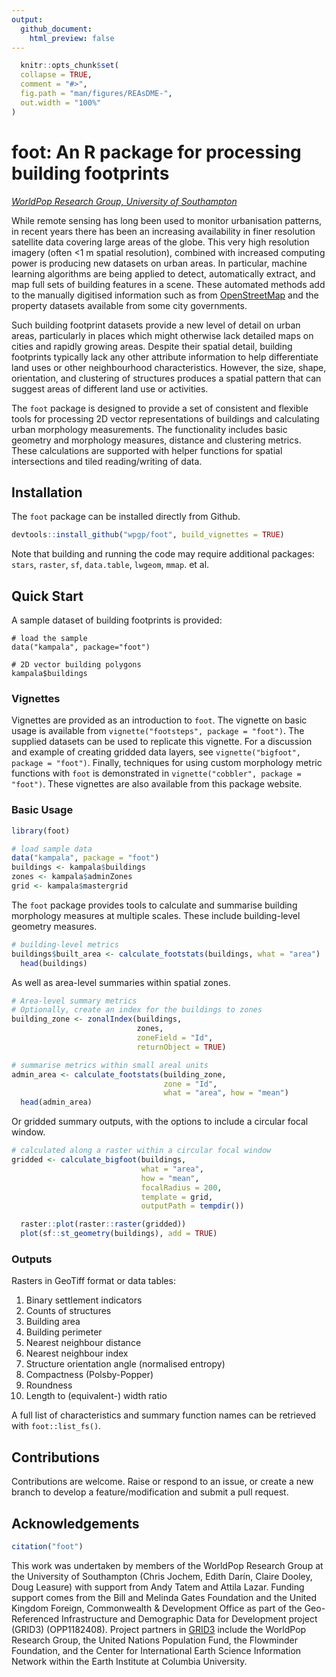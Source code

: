 ```yaml
---
output:
  github_document:
    html_preview: false
---
```


```r
  knitr::opts_chunk$set(
  collapse = TRUE,
  comment = "#>",
  fig.path = "man/figures/REAsDME-",
  out.width = "100%"
)
```

<!-- README.md is generated from README.Rmd. Please edit that file -->

# foot: An R package for processing building footprints
*[WorldPop Research Group, University of Southampton](https://www.worldpop.org/)*

While remote sensing has long been used to monitor urbanisation patterns, in
recent years there has been an increasing availability in finer resolution
satellite data covering large areas of the globe. This very high resolution
imagery (often <1 m spatial resolution), combined with increased computing power
is producing new datasets on urban areas. In particular, machine learning
algorithms are being applied to detect, automatically extract, and map full sets
of building features in a scene. These automated methods add to the manually
digitised information such as from [OpenStreetMap](http://www.openstreetmap.org)
and the property datasets available from some city governments.

Such building footprint datasets provide a new level of detail on urban areas,
particularly in places which might otherwise lack detailed maps on cities and
rapidly growing areas. Despite their spatial detail, building footprints
typically lack any other attribute information to help differentiate land uses
or other neighbourhood characteristics. However, the size, shape, orientation,
and clustering of structures produces a spatial pattern that can suggest areas
of different land use or activities.

The `foot` package is designed to provide a set of consistent and flexible tools
for processing 2D vector representations of buildings and calculating urban
morphology measurements. The functionality includes basic geometry and
morphology measures, distance and clustering metrics. These calculations are
supported with helper functions for spatial intersections and tiled
reading/writing of data.

## Installation

The `foot` package can be installed directly from Github.
```r
devtools::install_github("wpgp/foot", build_vignettes = TRUE)
```

Note that building and running the code may require additional packages:
`stars`, `raster`, `sf`, `data.table`, `lwgeom`, `mmap`. et al.

## Quick Start

A sample dataset of building footprints is provided: 
```
# load the sample
data("kampala", package="foot")

# 2D vector building polygons
kampala$buildings
```

### Vignettes

Vignettes are provided as an introduction to `foot`. The vignette on basic usage
is available from `vignette("footsteps", package = "foot")`. The supplied
datasets can be used to replicate this vignette. For a discussion and example of
creating gridded data layers, see `vignette("bigfoot", package = "foot")`.
Finally, techniques for using custom morphology metric functions with `foot` is
demonstrated in `vignette("cobbler", package = "foot")`. These vignettes are
also available from this package website.

### Basic Usage

```r
library(foot)

# load sample data
data("kampala", package = "foot")
buildings <- kampala$buildings
zones <- kampala$adminZones
grid <- kampala$mastergrid
```

The `foot` package provides tools to calculate and summarise building morphology
measures at multiple scales. These include building-level geometry measures.
```r
# building-level metrics
buildings$built_area <- calculate_footstats(buildings, what = "area")
  head(buildings)
```

As well as area-level summaries within spatial zones.
```r
# Area-level summary metrics
# Optionally, create an index for the buildings to zones
building_zone <- zonalIndex(buildings, 
                            zones, 
                            zoneField = "Id", 
                            returnObject = TRUE)

# summarise metrics within small areal units
admin_area <- calculate_footstats(building_zone, 
                                  zone = "Id", 
                                  what = "area", how = "mean")
  head(admin_area)
```

Or gridded summary outputs, with the options to include a circular focal window.
```r
# calculated along a raster within a circular focal window
gridded <- calculate_bigfoot(buildings, 
                             what = "area", 
                             how = "mean",
                             focalRadius = 200,
                             template = grid,
                             outputPath = tempdir())

  raster::plot(raster::raster(gridded))
  plot(sf::st_geometry(buildings), add = TRUE)
```

### Outputs

Rasters in GeoTiff format or data tables:  
  
1. Binary settlement indicators
2. Counts of structures
3. Building area 
4. Building perimeter 
5. Nearest neighbour distance 
6. Nearest neighbour index
7. Structure orientation angle (normalised entropy)
8. Compactness (Polsby-Popper) 
9. Roundness
10. Length to (equivalent-) width ratio

A full list of characteristics and summary function names can be retrieved with
`foot::list_fs()`.

## Contributions

Contributions are welcome. Raise or respond to an issue, or create a new branch
to develop a feature/modification and submit a pull request.


## Acknowledgements

```r
citation("foot")
```

This work was undertaken by members of the WorldPop Research Group at the
University of Southampton (Chris Jochem, Edith Darín, Claire Dooley, Doug
Leasure) with support from Andy Tatem and Attila Lazar. Funding support comes
from the Bill and Melinda Gates Foundation and the United Kingdom Foreign,
Commonwealth & Development Office as part of the Geo-Referenced Infrastructure
and Demographic Data for Development project (GRID3) (OPP1182408). Project
partners in [GRID3](https://grid3.org/) include the WorldPop Research Group, the
United Nations Population Fund, the Flowminder Foundation, and the Center for
International Earth Science Information Network within the Earth Institute at
Columbia University.
